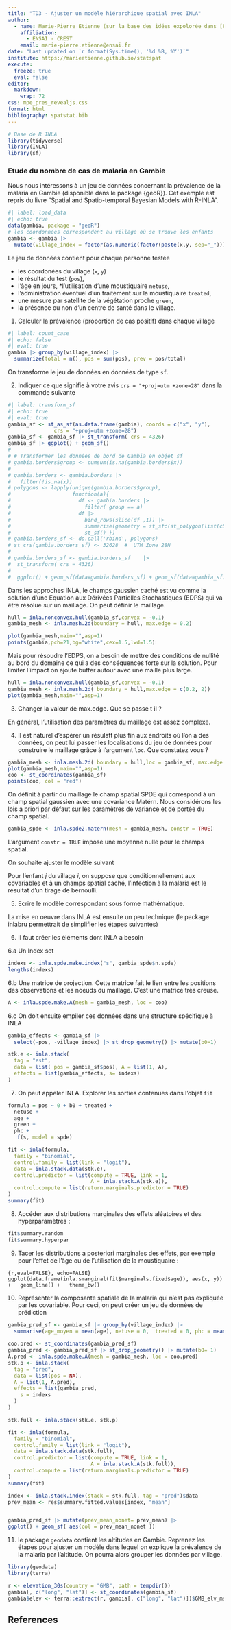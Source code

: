 ```yaml
---
title: "TD3 - Ajuster un modèle hiérarchique spatial avec INLA"
author:
  - name: Marie-Pierre Etienne (sur la base des idées expolorée dans [FinistR2023](https://stateofther.github.io/finistR2023/) )
    affiliation: 
      - ENSAI - CREST
    email: marie-pierre.etienne@ensai.fr
date: "Last updated on `r format(Sys.time(), '%d %B, %Y')`"
institute: https://marieetienne.github.io/statspat
execute: 
  freeze: true
  eval: false
editor: 
  markdown: 
    wrap: 72
css: mpe_pres_revealjs.css
format: html
bibliography: spatstat.bib
---
```



```r
# Base de R INLA
library(tidyverse)
library(INLA)
library(sf)

```

### Etude du nombre de cas de malaria en Gambie

Nous nous intéressons à un jeu de données concernant la prévalence de la malaria en Gambie (disponible dans le package {geoR}). 
Cet exemple est repris du livre "Spatial and Spatio-temporal Bayesian Models with R-INLA".

```r
#| label: load_data
#| echo: true
data(gambia, package = "geoR")
# les coordonnées correspondent au village où se trouve les enfants
gambia <- gambia |> 
  mutate(village_index = factor(as.numeric(factor(paste(x,y, sep="_")))))
```

Le jeu de données contient pour chaque personne testée 

* les coordonées du village (`x`, `y`)
* le résultat du test (`pos`),
* l'âge en jours,
*l'utilisation d'une moustiquaire `netuse`,
* l'administration éventuel d'un traitement sur la moustiquaire `treated`,
* une mesure par satellite de la végétation proche `green`,
* la présence ou non d'un centre de santé dans le village.


1. Calculer la prévalence (proportion de cas positif) dans chaque village

```r
#| label: count_case
#| echo: false
#| eval: true
gambia |> group_by(village_index) |> 
  summarize(total = n(), pos = sum(pos), prev = pos/total)
```

On transforme le jeu de données en données de type `sf`.

2. Indiquer ce que signifie à votre avis  `crs = "+proj=utm +zone=28"` dans la commande suivante


```r
#| label: transform_sf
#| echo: true
#| eval: true
gambia_sf <- st_as_sf(as.data.frame(gambia), coords = c("x", "y"),
               crs = "+proj=utm +zone=28")
gambia_sf <- gambia_sf |> st_transform( crs = 4326)
gambia_sf |> ggplot() + geom_sf()
# 
# # Transformer les données de bord de Gambia en objet sf
# gambia.borders$group <- cumsum(is.na(gambia.borders$x))
# 
# gambia.borders <- gambia.borders |> 
#   filter(!is.na(x))
# polygons <- lapply(unique(gambia.borders$group), 
#                    function(a){
#                      df <- gambia.borders |> 
#                        filter( group == a) 
#                      df |> 
#                        bind_rows(slice(df ,1)) |> 
#                        summarise(geometry = st_sfc(st_polygon(list(cbind(x, y)))))  |> 
#                        st_sf() })
# gambia.borders_sf <- do.call('rbind', polygons)
# st_crs(gambia.borders_sf) <- 32628  #  UTM Zone 28N
# 
# gambia.borders_sf <- gambia.borders_sf    |> 
#  st_transform( crs = 4326)
# 
#  ggplot() + geom_sf(data=gambia.borders_sf) + geom_sf(data=gambia_sf)

```

Dans les approches INLA, le champs gaussien caché est vu comme la solution d'une Equation aux Dérivées Partielles Stochastiques (EDPS) qui va être résolue sur un maillage. On peut définir le maillage.


```r
hull = inla.nonconvex.hull(gambia_sf,convex = -0.1)
gambia_mesh <- inla.mesh.2d(boundary = hull, max.edge = 0.2)

plot(gambia_mesh,main="",asp=1)
points(gambia,pch=21,bg="white",cex=1.5,lwd=1.5)
```


Mais pour résoudre l'EDPS, on a besoin de mettre des conditions de nullité au bord du domaine ce qui a des conséquences forte sur la solution. Pour limiter l'impact on ajoute buffer autour avec une maille plus large.


```r
hull = inla.nonconvex.hull(gambia_sf,convex = -0.1)
gambia_mesh <- inla.mesh.2d( boundary = hull,max.edge = c(0.2, 2))
plot(gambia_mesh,main="",asp=1)
```

3. Changer la valeur de max.edge. Que se passe t il ?

En général, l'utilisation des paramètres du maillage est assez complexe. 


4. Il est naturel d'espèrer un résulatt plus fin aux endroits où l'on a des données, on peut lui passer les localisations du jeu de données pour construire le maillage grâce à l'argument `loc`. Que constatez vous ?


```r
gambia_mesh <- inla.mesh.2d( boundary = hull,loc = gambia_sf, max.edge = c(0.2, 2) )
plot(gambia_mesh,main="",asp=1)
coo <- st_coordinates(gambia_sf)
points(coo, col = "red")
```


On définit à partir du maillage le champ spatial SPDE qui correspond à un champ spatial gaussien avec une covariance Matérn. Nous considérons les lois a priori par défaut sur les paramètres de variance et de portée du champ spatial.

```r
gambia_spde <- inla.spde2.matern(mesh = gambia_mesh, constr = TRUE)
```

L'argument  `constr = TRUE` impose  une moyenne nulle pour le champs spatial.


On souhaite ajuster le modèle suivant 

 Pour l'enfant $j$ du village $i$, on suppose que conditionnellement aux covariables et à un champs spatial caché, l'infection à la malaria est le résultat d'un tirage de bernoulli.
 
5. Ecrire le modèle correspondant sous forme mathématique.

<!-- $$Y_{ij}|\eta_{ij}\overset{ind}{\sim}b(p_{ij})$$ -->

<!-- avec  -->

<!-- $$S\sim GRF, \quad V_i\overset{ind}{\sim}\mathcal{N}(0,\sigma^2_V)$$ -->
<!-- et  -->
<!-- $$p_{ij}=\mu+\beta_1 \cdot treated_{ij}+\beta_2 \cdot netuse_{ij}+\beta_3 \cdot age_{ij}+\beta_4 \cdot green_{ij}+\beta_5\cdot phc_{ij}+S_i+V_i.$$ -->

La mise en oeuvre dans INLA est ensuite un peu technique (le package inlabru permettrait de simplifier les étapes suivantes)

6. Il faut créer les éléments dont INLA a besoin

6.a Un Index set 

```r
indexs <- inla.spde.make.index("s", gambia_spde$n.spde)
lengths(indexs)
```

6.b Une matrice de projection. Cette matrice fait le lien entre les positions des observations et les noeuds du maillage. C'est une matrice très creuse.

```r
A <- inla.spde.make.A(mesh = gambia_mesh, loc = coo)
```

6.c On doit ensuite empiler ces données dans une structure spécifique à INLA

```r
gambia_effects <- gambia_sf |> 
  select(-pos, -village_index) |> st_drop_geometry() |> mutate(b0=1)

stk.e <- inla.stack(
  tag = "est",
  data = list( pos = gambia_sf$pos), A = list(1, A),
  effects = list(gambia_effects, s= indexs)
)
```


7. On peut appeler INLA. Explorer les sorties contenues dans l'objet `fit`


```r
formula = pos ~ 0 + b0 + treated +
  netuse +
  age +
  green +
  phc +
   f(s, model = spde)

fit <- inla(formula,
  family = "binomial",
  control.family = list(link = "logit"),
  data = inla.stack.data(stk.e),
  control.predictor = list(compute = TRUE, link = 1,
                           A = inla.stack.A(stk.e)),
  control.compute = list(return.marginals.predictor = TRUE)
)
summary(fit)

```



8. Accéder aux distributions marginales des effets aléatoires et des hyperparamètres :

```r
fit$summary.random 
fit$summary.hyperpar
```

9. Tacer les distributions a posteriori marginales des effets, par exemple pour l'effet de l'âge ou de l'utilisation de la moustiquaire :

```{r,eval=FALSE}, echo=FALSE}
ggplot(data.frame(inla.smarginal(fit$marginals.fixed$age)), aes(x, y)) +
  geom_line() +
  theme_bw()
```

10. Représenter la composante spatiale de la malaria qui n'est pas expliquée par les covariable. Pour ceci, on peut créer un jeu de données de prédiction

```r
gambia_pred_sf <- gambia_sf |> group_by(village_index) |> 
  summarise(age_moyen = mean(age), netuse = 0,  treated = 0, phc = mean(phc), green = mean(green))
  
coo.pred <- st_coordinates(gambia_pred_sf)
gambia_pred <- gambia_pred_sf |> st_drop_geometry() |> mutate(b0= 1)
A.pred <- inla.spde.make.A(mesh = gambia_mesh, loc = coo.pred)
stk.p <- inla.stack(
  tag = "pred",
  data = list(pos = NA),
  A = list(1, A.pred),
  effects = list(gambia_pred,
    s = indexs
  )
)

stk.full <- inla.stack(stk.e, stk.p)

fit <- inla(formula,
  family = "binomial",
  control.family = list(link = "logit"),
  data = inla.stack.data(stk.full),
  control.predictor = list(compute = TRUE, link = 1,
                           A = inla.stack.A(stk.full)),
  control.compute = list(return.marginals.predictor = TRUE)
)
summary(fit)

index <- inla.stack.index(stack = stk.full, tag = "pred")$data
prev_mean <- res$summary.fitted.values[index, "mean"]


gambia_pred_sf |> mutate(prev_mean_nonet= prev_mean) |>  
ggplot() + geom_sf( aes(col = prev_mean_nonet ))

```

11. le package `geodata` contient les altitudes en Gambie. Reprenez les étapes pour ajuster un modèle dans lequel on explique la prévalence de la malaria par l'altitude. On pourra alors grouper les données par village.

```r
library(geodata)
library(terra)

r <- elevation_30s(country = "GMB", path = tempdir()) 
gambia[, c("long", "lat")] <- st_coordinates(gambia_sf)
gambia$elev <- terra::extract(r, gambia[, c("long", "lat")])$GMB_elv_msk
```


## References


